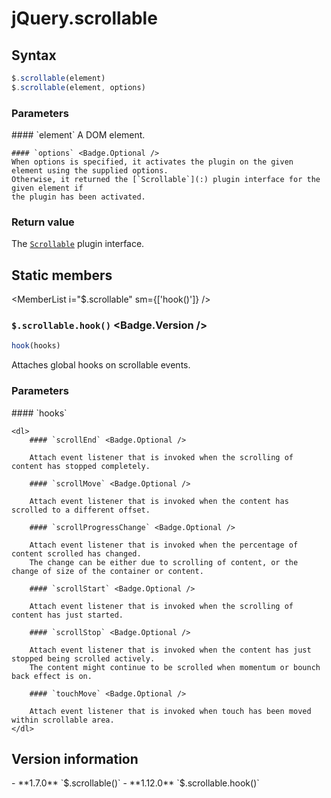 <Module name="jq-scrollable" />

# jQuery.scrollable

## Syntax

```javascript
$.scrollable(element)
$.scrollable(element, options)
```

### Parameters

<dl>
    #### `element`
    A DOM element.

    #### `options` <Badge.Optional />
    When options is specified, it activates the plugin on the given element using the supplied options.
    Otherwise, it returned the [`Scrollable`](:) plugin interface for the given element if
    the plugin has been activated.
</dl>

### Return value

The [`Scrollable`](:) plugin interface.

## Static members

<MemberList
    i="$.scrollable"
    sm={['hook()']}
/>


### `$.scrollable.hook()` <Badge.Version />

```javascript
hook(hooks)
```

Attaches global hooks on scrollable events.

### Parameters

<dl>
    #### `hooks`

    <dl>
        #### `scrollEnd` <Badge.Optional />

        Attach event listener that is invoked when the scrolling of content has stopped completely.

        #### `scrollMove` <Badge.Optional />

        Attach event listener that is invoked when the content has scrolled to a different offset.

        #### `scrollProgressChange` <Badge.Optional />

        Attach event listener that is invoked when the percentage of content scrolled has changed.
        The change can be either due to scrolling of content, or the change of size of the container or content.

        #### `scrollStart` <Badge.Optional />

        Attach event listener that is invoked when the scrolling of content has just started.

        #### `scrollStop` <Badge.Optional />

        Attach event listener that is invoked when the content has just stopped being scrolled actively.
        The content might continue to be scrolled when momentum or bounch back effect is on.

        #### `touchMove` <Badge.Optional />

        Attach event listener that is invoked when touch has been moved within scrollable area.
    </dl>

</dl>

## Version information

<VersionTimeline module="jq-scrollable">
- **1.7.0** `$.scrollable()`
- **1.12.0** `$.scrollable.hook()`
</VersionTimeline>
